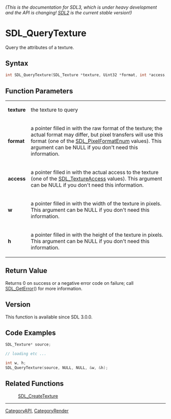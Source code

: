 ====== (This is the documentation for SDL3, which is under heavy development and the API is changing! [https://wiki.libsdl.org/ SDL2] is the current stable version!) ======
= SDL_QueryTexture =

Query the attributes of a texture.

== Syntax ==

<syntaxhighlight lang='c'>
int SDL_QueryTexture(SDL_Texture *texture, Uint32 *format, int *access, int *w, int *h);
</syntaxhighlight>

== Function Parameters ==

{|
|'''texture'''
|the texture to query
|-
|'''format'''
|a pointer filled in with the raw format of the texture; the actual format may differ, but pixel transfers will use this format (one of the [[SDL_PixelFormatEnum]] values). This argument can be NULL if you don't need this information.
|-
|'''access'''
|a pointer filled in with the actual access to the texture (one of the [[SDL_TextureAccess]] values). This argument can be NULL if you don't need this information.
|-
|'''w'''
|a pointer filled in with the width of the texture in pixels. This argument can be NULL if you don't need this information.
|-
|'''h'''
|a pointer filled in with the height of the texture in pixels. This argument can be NULL if you don't need this information.
|}

== Return Value ==

Returns 0 on success or a negative error code on failure; call
[[SDL_GetError]]() for more information.

== Version ==

This function is available since SDL 3.0.0.

== Code Examples ==

<syntaxhighlight lang='c++'>
SDL_Texture* source;

// loading etc ...

int w, h;
SDL_QueryTexture(source, NULL, NULL, &w, &h);

</syntaxhighlight>

== Related Functions ==

:[[SDL_CreateTexture]]

----
[[CategoryAPI]], [[CategoryRender]]


